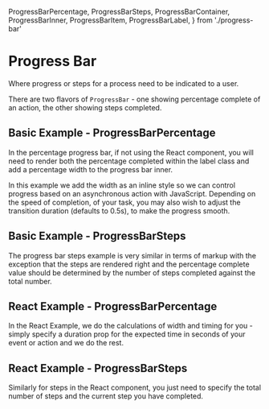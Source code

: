   ProgressBarPercentage,
  ProgressBarSteps,
  ProgressBarContainer,
  ProgressBarInner,
  ProgressBarItem,
  ProgressBarLabel,
} from './progress-bar'

<Meta of={ProgressBarStories} />

# Progress Bar

Where progress or steps for a process need to be indicated to a user.

There are two flavors of `ProgressBar` - one showing percentage complete of an action, the other showing steps completed.

<ArgsTable of={ProgressBarPercentage} />

## Basic Example - ProgressBarPercentage

In the percentage progress bar, if not using the React component, you will need to render both the percentage completed within the label class and add a percentage width to the progress bar inner.

In this example we add the width as an inline style so we can control progress based on an asynchronous action with JavaScript. Depending on the speed of completion, of your task, you may also wish to adjust the transition duration (defaults to 0.5s), to make the progress smooth.

<Canvas>
  <Story of={ProgressBarStories.BasicExampleProgressBarPercentage} />
</Canvas>

## Basic Example - ProgressBarSteps

The progress bar steps example is very similar in terms of markup with the exception that the steps are rendered right and the percentage complete value should be determined by the number of steps completed against the total number.

<Canvas>
  <Story of={ProgressBarStories.BasicExampleProgressBarSteps} />
</Canvas>

## React Example - ProgressBarPercentage

In the React Example, we do the calculations of width and timing for you - simply specify a duration prop for the expected time in seconds of your event or action and we do the rest.

<Canvas>
  <Story of={ProgressBarStories.ReactExampleProgressBarPercentage} />
</Canvas>

## React Example - ProgressBarSteps

Similarly for steps in the React component, you just need to specify the total number of steps and the current step you have completed.

<ArgsTable of={ProgressBarSteps} />

<Canvas>
  <Story of={ProgressBarStories.ReactExampleProgressBarSteps} />
</Canvas>
